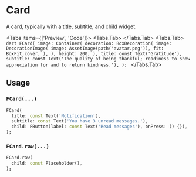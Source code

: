 
# Card
A card, typically with a title, subtitle, and child widget.

<LinkBadgeGroup>
    <LinkBadge label="API Reference" href="https://pub.dev/documentation/forui/latest/forui.widgets.card/forui.widgets.card-library.html"/>
</LinkBadgeGroup>

<Tabs items={['Preview', 'Code']}>
  <Tabs.Tab>
      <Widget name='card' query={{}}  height={400}/>
  </Tabs.Tab>
  <Tabs.Tab>
      ```dart
      FCard(
        image: Container(
          decoration: BoxDecoration(
            image: DecorationImage(
              image: AssetImage(path('avatar.png')),
              fit: BoxFit.cover,
            ),
          ),
          height: 200,
        ),
        title: const Text('Gratitude'),
        subtitle: const Text('The quality of being thankful; readiness to show appreciation for and to return kindness.'),
      );
      ```
  </Tabs.Tab>
</Tabs>

## Usage

### `FCard(...)`

```dart
FCard(
  title: const Text('Notification'),
  subtitle: const Text('You have 3 unread messages.'),
  child: FButton(label: const Text('Read messages'), onPress: () {}),
);
```

### `FCard.raw(...)`

```dart
FCard.raw(
  child: const Placeholder(),
);
```
